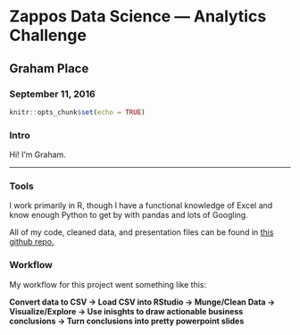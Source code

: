 # Zappos Data Science — Analytics Challenge
## Graham Place
### September 11, 2016

```r
knitr::opts_chunk$set(echo = TRUE)
```

### Intro
Hi! I'm Graham.

***

### Tools
I work primarily in R, though I have a functional knowledge of Excel and know enough Python to get by with pandas and lots of Googling. 

All of my code, cleaned data, and presentation files can be found in [this github repo.](https://github.com/grahamplace/zappos_analytics_challenge)

### Workflow

My workflow for this project went something like this: 

**Convert data to CSV -> Load CSV into RStudio -> Munge/Clean Data -> Visualize/Explore -> Use inisghts to draw actionable business conclusions -> Turn conclusions into pretty powerpoint slides **
